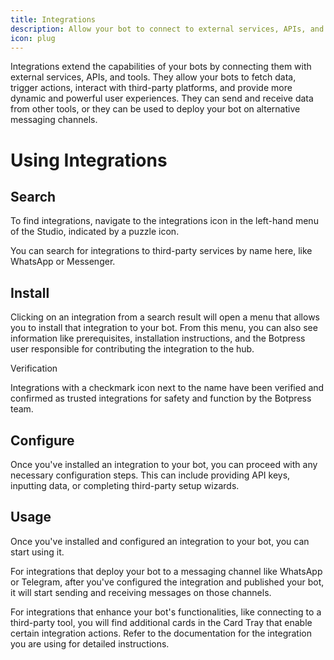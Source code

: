 ```yaml
---
title: Integrations
description: Allow your bot to connect to external services, APIs, and tools.
icon: plug
---
```


Integrations extend the capabilities of your bots by connecting them with external services, APIs, and tools. They allow your bots to fetch data, trigger actions, interact with third-party platforms, and provide more dynamic and powerful user experiences. They can send and receive data from other tools, or they can be used to deploy your bot on alternative messaging channels.

# Using Integrations

## Search

To find integrations, navigate to the integrations icon in the left-hand menu of the Studio, indicated by a puzzle icon.

You can search for integrations to third-party services by name here, like WhatsApp or Messenger.

## Install

Clicking on an integration from a search result will open a menu that allows you to install that integration to your bot. From this menu, you can also see information like prerequisites, installation instructions, and the Botpress user responsible for contributing the integration to the hub.

<Check>
Verification

Integrations with a checkmark icon next to the name have been verified and confirmed as trusted integrations for safety and function by the Botpress team.
</Check>

## Configure

Once you've installed an integration to your bot, you can proceed with any necessary configuration steps. This can include providing API keys, inputting data, or completing third-party setup wizards.

## Usage

Once you've installed and configured an integration to your bot, you can start using it.

For integrations that deploy your bot to a messaging channel like WhatsApp or Telegram, after you've configured the integration and published your bot, it will start sending and receiving messages on those channels.

For integrations that enhance your bot's functionalities, like connecting to a third-party tool, you will find additional cards in the Card Tray that enable certain integration actions. Refer to the documentation for the integration you are using for detailed instructions.
